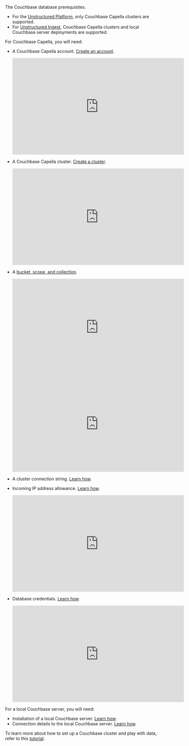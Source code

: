 The Couchbase database prerequisites. 

- For the [Unstructured Platform](/platform/overview), only Couchbase Capella clusters are supported.
- For [Unstructured Ingest](/ingestion/overview), Couchbase Capella clusters and local Couchbase server deployments are supported.

For Couchbase Capella, you will need:

- A Couchbase Capella account. [Create an account](https://docs.couchbase.com/cloud/get-started/create-account.html).

  <iframe
  width="560"
  height="315"
  src="https://www.youtube.com/embed/Henkxjmx9Ro?start=1008&end=1078"
  title="YouTube video player"
  frameborder="0"
  allow="accelerometer; autoplay; clipboard-write; encrypted-media; gyroscope; picture-in-picture"
  allowfullscreen
  ></iframe>
  
- A Couchbase Capella cluster. [Create a cluster](https://docs.couchbase.com/cloud/clusters/create-database.html).

  <iframe
  width="560"
  height="315"
  src="https://www.youtube.com/embed/46715VbaHvk?start=50&end=121"
  title="YouTube video player"
  frameborder="0"
  allow="accelerometer; autoplay; clipboard-write; encrypted-media; gyroscope; picture-in-picture"
  allowfullscreen
  ></iframe>

- A [bucket, scope, and collection](https://docs.couchbase.com/cloud/clusters/data-service/about-buckets-scopes-collections.html).

  <iframe
  width="560"
  height="315"
  src="https://www.youtube.com/embed/46715VbaHvk?start=120&end=200"
  title="YouTube video player"
  frameborder="0"
  allow="accelerometer; autoplay; clipboard-write; encrypted-media; gyroscope; picture-in-picture"
  allowfullscreen
  ></iframe>
  
  <iframe
  width="560"
  height="315"
  src="https://www.youtube.com/embed/46715VbaHvk?start=290&end=319"
  title="YouTube video player"
  frameborder="0"
  allow="accelerometer; autoplay; clipboard-write; encrypted-media; gyroscope; picture-in-picture"
  allowfullscreen
  ></iframe>
  
- A cluster connection string. [Learn how](https://docs.couchbase.com/cloud/get-started/connect.html).
- Incoming IP address allowance. [Learn how](https://docs.couchbase.com/cloud/clusters/allow-ip-address.html).

  <iframe
  width="560"
  height="315"
  src="https://www.youtube.com/embed/46715VbaHvk?start=320&end=350"
  title="YouTube video player"
  frameborder="0"
  allow="accelerometer; autoplay; clipboard-write; encrypted-media; gyroscope; picture-in-picture"
  allowfullscreen
  ></iframe>
  
- Database credentials. [Learn how](https://docs.couchbase.com/cloud/clusters/manage-database-users.html).

  <iframe
  width="560"
  height="315"
  src="https://www.youtube.com/embed/46715VbaHvk?start=350&end=381"
  title="YouTube video player"
  frameborder="0"
  allow="accelerometer; autoplay; clipboard-write; encrypted-media; gyroscope; picture-in-picture"
  allowfullscreen
  ></iframe>
  
For a local Couchbase server, you will need:

- Installation of a local Couchbase server. [Learn how](https://docs.couchbase.com/server/current/getting-started/start-here.html).
- Connection details to the local Couchbase server. [Learn how](https://docs.couchbase.com/server/current/guides/connect.html).

To learn more about how to set up a Couchbase cluster and play with data, refer to this [tutorial](https://developer.couchbase.com/tutorial-quickstart-flask-python).
